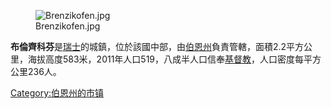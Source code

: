 [[Image:Brenzikofen.jpg|right]]

'''布倫齊科芬'''是[[瑞士|瑞士]]的城鎮，位於該國中部，由[[伯恩州|伯恩州]]負責管轄，面積2.2平方公里，海拔高度583米，2011年人口519，八成半人口信奉[[基督教|基督教]]，人口密度每平方公里236人。

{{Switzerland-geo-stub}}
[[Category:伯恩州的市镇|Category:伯恩州的市镇]]